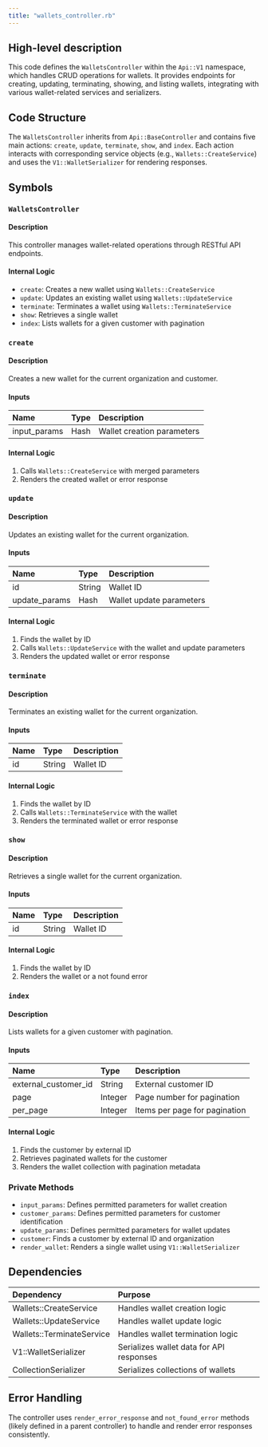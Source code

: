 ```yaml
---
title: "wallets_controller.rb"
---
```


## High-level description
This code defines the `WalletsController` within the `Api::V1` namespace, which handles CRUD operations for wallets. It provides endpoints for creating, updating, terminating, showing, and listing wallets, integrating with various wallet-related services and serializers.

## Code Structure
The `WalletsController` inherits from `Api::BaseController` and contains five main actions: `create`, `update`, `terminate`, `show`, and `index`. Each action interacts with corresponding service objects (e.g., `Wallets::CreateService`) and uses the `V1::WalletSerializer` for rendering responses.

## Symbols

### `WalletsController`
#### Description
This controller manages wallet-related operations through RESTful API endpoints.

#### Internal Logic
- `create`: Creates a new wallet using `Wallets::CreateService`
- `update`: Updates an existing wallet using `Wallets::UpdateService`
- `terminate`: Terminates a wallet using `Wallets::TerminateService`
- `show`: Retrieves a single wallet
- `index`: Lists wallets for a given customer with pagination

### `create`
#### Description
Creates a new wallet for the current organization and customer.

#### Inputs
| Name | Type | Description |
|:-----|:-----|:------------|
| input_params | Hash | Wallet creation parameters |

#### Internal Logic
1. Calls `Wallets::CreateService` with merged parameters
2. Renders the created wallet or error response

### `update`
#### Description
Updates an existing wallet for the current organization.

#### Inputs
| Name | Type | Description |
|:-----|:-----|:------------|
| id | String | Wallet ID |
| update_params | Hash | Wallet update parameters |

#### Internal Logic
1. Finds the wallet by ID
2. Calls `Wallets::UpdateService` with the wallet and update parameters
3. Renders the updated wallet or error response

### `terminate`
#### Description
Terminates an existing wallet for the current organization.

#### Inputs
| Name | Type | Description |
|:-----|:-----|:------------|
| id | String | Wallet ID |

#### Internal Logic
1. Finds the wallet by ID
2. Calls `Wallets::TerminateService` with the wallet
3. Renders the terminated wallet or error response

### `show`
#### Description
Retrieves a single wallet for the current organization.

#### Inputs
| Name | Type | Description |
|:-----|:-----|:------------|
| id | String | Wallet ID |

#### Internal Logic
1. Finds the wallet by ID
2. Renders the wallet or a not found error

### `index`
#### Description
Lists wallets for a given customer with pagination.

#### Inputs
| Name | Type | Description |
|:-----|:-----|:------------|
| external_customer_id | String | External customer ID |
| page | Integer | Page number for pagination |
| per_page | Integer | Items per page for pagination |

#### Internal Logic
1. Finds the customer by external ID
2. Retrieves paginated wallets for the customer
3. Renders the wallet collection with pagination metadata

### Private Methods
- `input_params`: Defines permitted parameters for wallet creation
- `customer_params`: Defines permitted parameters for customer identification
- `update_params`: Defines permitted parameters for wallet updates
- `customer`: Finds a customer by external ID and organization
- `render_wallet`: Renders a single wallet using `V1::WalletSerializer`

## Dependencies
| Dependency | Purpose |
|:-----------|:--------|
| Wallets::CreateService | Handles wallet creation logic |
| Wallets::UpdateService | Handles wallet update logic |
| Wallets::TerminateService | Handles wallet termination logic |
| V1::WalletSerializer | Serializes wallet data for API responses |
| CollectionSerializer | Serializes collections of wallets |

## Error Handling
The controller uses `render_error_response` and `not_found_error` methods (likely defined in a parent controller) to handle and render error responses consistently.